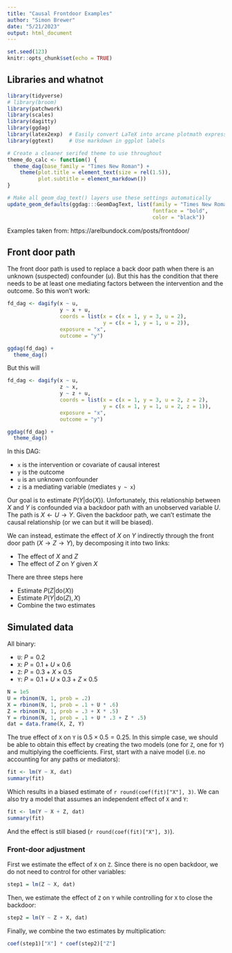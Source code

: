 ```yaml
---
title: "Causal Frontdoor Examples"
author: "Simon Brewer"
date: "5/21/2023"
output: html_document
---
```


```r
set.seed(123)
knitr::opts_chunk$set(echo = TRUE)
```

## Libraries and whatnot

```r
library(tidyverse)
# library(broom)
library(patchwork)
library(scales)
library(dagitty)
library(ggdag)
library(latex2exp)  # Easily convert LaTeX into arcane plotmath expressions
library(ggtext)     # Use markdown in ggplot labels

# Create a cleaner serifed theme to use throughout
theme_do_calc <- function() {
  theme_dag(base_family = "Times New Roman") +
    theme(plot.title = element_text(size = rel(1.5)),
          plot.subtitle = element_markdown())
}

# Make all geom_dag_text() layers use these settings automatically
update_geom_defaults(ggdag:::GeomDagText, list(family = "Times New Roman", 
                                               fontface = "bold",
                                               color = "black"))
```

Examples taken from: https://arelbundock.com/posts/frontdoor/

## Front door path

The front door path is used to replace a back door path when there is an unknown (suspected) confounder ($u$). But this has the condition that there needs to be at least one mediating factors between the intervention and the outcome. So this won't work:

```r
fd_dag <- dagify(x ~ u,
                 y ~ x + u,
                 coords = list(x = c(x = 1, y = 3, u = 2),
                               y = c(x = 1, y = 1, u = 2)),
                 exposure = "x",
                 outcome = "y")

ggdag(fd_dag) +
  theme_dag()
```

But this will

```r
fd_dag <- dagify(x ~ u,
                 z ~ x,
                 y ~ z + u,
                 coords = list(x = c(x = 1, y = 3, u = 2, z = 2),
                               y = c(x = 1, y = 1, u = 2, z = 1)),
                 exposure = "x",
                 outcome = "y")

ggdag(fd_dag) +
  theme_dag()
```

In this DAG:

- `x` is the intervention or covariate of causal interest
- `y` is the outcome
- `u` is an unknown confounder
- `z` is a mediating variable (mediates `y ~ x`)

Our goal is to estimate $P(Y|\mbox{do}(X))$. Unfortunately, this relationship between $X$ and $Y$ is confounded via a backdoor path with an unobserved variable $U$. The path is $X \leftarrow U \rightarrow Y$. Given the backdoor path, we can't estimate the causal relationship (or we can but it will be biased). 

We can instead, estimate the effect of $X$ on $Y$ indirectly through the front door path ($X \rightarrow Z \rightarrow Y$), by decomposing it into two links:

- The effect of $X$ and $Z$
- The effect of $Z$ on $Y$ given $X$

There are three steps here

- Estimate $P(Z|\mbox{do}(X))$
- Estimate $P(Y|\mbox{do}(Z), X)$
- Combine the two estimates

## Simulated data

All binary:

- `U`: $P=0.2$
- `X`: $P=0.1 + U \times 0.6$
- `Z`: $P=0.3 + X \times 0.5$
- `Y`: $P=0.1 + U \times 0.3 + Z \times 0.5$

```r
N = 1e5
U = rbinom(N, 1, prob = .2)
X = rbinom(N, 1, prob = .1 + U * .6)
Z = rbinom(N, 1, prob = .3 + X * .5)
Y = rbinom(N, 1, prob = .1 + U * .3 + Z * .5)
dat = data.frame(X, Z, Y)
```

The true effect of `X` on `Y` is $0.5 \times 0.5 = 0.25$. In this simple case, we should be able to obtain this effect by creating the two models (one for `Z`, one for `Y`) and multiplying the coefficients. First, start with a naive model (i.e. no accounting for any paths or mediators):

```r
fit <- lm(Y ~ X, dat)
summary(fit)
```

Which results in a biased estimate of `r round(coef(fit)["X"], 3)`. We can also try a model that assumes an independent effect of `X` and `Y`:

```r
fit <- lm(Y ~ X + Z, dat)
summary(fit)
```

And the effect is still biased (`r round(coef(fit)["X"], 3)`). 

### Front-door adjustment

First we estimate the effect of `X` on `Z`. Since there is no open backdoor, we do not need to control for other variables:

```r
step1 = lm(Z ~ X, dat)
```

Then, we estimate the effect of `Z` on `Y` while controlling for `X` to close the backdoor:

```r
step2 = lm(Y ~ Z + X, dat)
```

Finally, we combine the two estimates by multiplication:

```r
coef(step1)["X"] * coef(step2)["Z"] 
```


